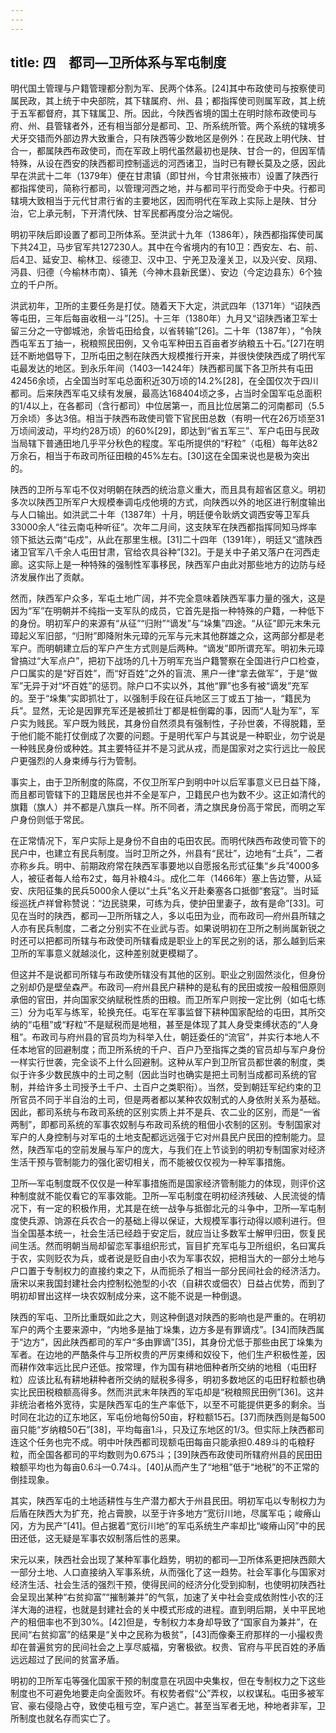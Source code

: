 ```yaml
---
---
---
```

title: 四　都司—卫所体系与军屯制度
---




明代国土管理与户籍管理都分割为军、民两个体系。[24]其中布政使司与按察使司属民政，其上统于中央部院，其下辖属府、州、县；都指挥使司则属军政，其上统于五军都督府，其下辖属卫、所。因此，今陕西省境的国土在明时除布政使司与府、州、县管辖者外，还有相当部分是都司、卫、所系统所管。两个系统的辖境多犬牙交错而外部边界大致重合，只有陕西等少数地区是例外：在民政上明代陕、甘合一，都属陕西布政使司，而在军政上明代虽然最初也是陕、甘合一的，但因军情特殊，从设在西安的陕西都司控制遥远的河西诸卫，当时已有鞭长莫及之感，因此早在洪武十二年（1379年）便在甘肃镇（即甘州，今甘肃张掖市）设置了陕西行都指挥使司，简称行都司，以管理河西之地，并与都司平行而受命于中央。行都司辖境大致相当于元代甘肃行省的主要地区，因而明代在军政上实际上是陕、甘分治，它上承元制，下开清代陕、甘军民都再度分治之端倪。

明初平陕后即设置了都司卫所体系。至洪武十九年（1386年），陕西都指挥使司属下共24卫，马步官军共127230人。其中在今省境内的有10卫：西安左、右、前、后4卫、延安卫、榆林卫、绥德卫、汉中卫、宁羌卫及潼关卫，以及兴安、凤翔、沔县、归德（今榆林市南）、镇羌（今神木县新民堡）、安边（今定边县东）6个独立的千户所。

洪武初年，卫所的主要任务是打仗。随着天下大定，洪武四年（1371年）“诏陕西等屯田，三年后每亩收租一斗”[25]。十三年（1380年）九月又“诏陕西诸卫军士留三分之一守御城池，余皆屯田给食，以省转输”[26]。二十年（1387年），“令陕西屯军五丁抽一，税粮照民田例，又令屯军种田五百亩者岁纳粮五十石。”[27]在明廷不断地倡导下，卫所屯田之制在陕西大规模推行开来，并很快使陕西成了明代军屯最发达的地区。到永乐年间（1403—1424年）陕西都司属下各卫所共有屯田42456余顷，占全国当时军屯总面积近30万顷的14.2%[28]，在全国仅次于四川都司。后来陕西军屯又续有发展，最高达168404顷之多，占当时全国军屯总面积的1/4以上，在各都司（含行都司）中位居第一，而且比位居第二的河南都司（5.5万余顷）多达3倍。相当于陕西布政使司管下官民田总数（有明一代在26万顷至31万顷间波动，平均约28万顷）的60%[29]，即达到“省五军三”、军户屯田与民政当局辖下普通田地几乎平分秋色的程度。军屯所提供的“籽粒”（屯租）每年达82万余石，相当于布政司所征田粮的45%左右。[30]这在全国来说也是极为突出的。

陕西的卫所与军屯不仅对明朝在陕西的统治意义重大，而且具有超省区意义。明初多次以陕西卫所军户大规模奉调屯戍他境的方式，向陕西以外的地区进行制度输出与人口输出。如洪武二十年（1387年）十月，明廷便令耿炳文调西安等卫军兵33000余人“往云南屯种听征”。次年二月间，这支陕军在陕西都指挥同知马烨率领下抵达云南“屯戍”，从此在那里生根。[31]二十四年（1391年），明廷又“遣陕西诸卫官军八千余人屯田甘肃，官给农具谷种”[32]。于是关中子弟又落户在河西走廊。这实际上是一种特殊的强制性军事移民，陕西军户由此对那些地方的边防与经济发展作出了贡献。

然而，陕西军户众多，军屯土地广阔，并不完全意味着陕西军事力量的强大，这是因为“军”在明朝并不纯指一支军队的成员，它首先是指一种特殊的户籍，一种低下的身份。明初军户的来源有“从征”“归附”“谪发”与“垛集”四途。“从征”即元末朱元璋起义军旧部，“归附”即降附朱元璋的元军与元末其他群雄之众，这两部分都是老军户。而明朝建立后的军户产生方式则是后两种。“谪发”即所谓充军。明初朱元璋曾搞过“大军点户”，把初下战场的几十万明军充当户籍警察在全国进行户口检查，户口属实的是“好百姓”，而“好百姓”之外的盲流、黑户一律“拿去做军”，于是“做军”无异于对“坏百姓”的惩罚。除户口不实以外，其他“罪”也多有被“谪发”充军的。至于“垛集”实即抓壮丁，以强制手段在征兵地区三丁或五丁抽一，“籍民为兵”。显然，无论是因罪充军还是被抓壮丁都是桩倒霉的事，因而“人耻为军”，军户实为贱民。军户既为贱民，其身份自然须具有强制性，子孙世袭，不得脱籍，至于他们能不能打仗倒成了次要的问题。于是明代军户与其说是一种职业，勿宁说是一种贱民身份或种姓。其主要特征并不是习武从戎，而是国家对之实行远比一般民户更强烈的人身束缚与行为管制。

事实上，由于卫所制度的陈腐，不仅卫所军户到明中叶以后军事意义已日益下降，而且都司管辖下的卫籍居民也并不全是军户，卫籍民户也为数不少。这正如清代的旗籍（旗人）并不都是八旗兵一样。所不同者，清之旗民身份高于常民，而明之军户身份则低于常民。

在正常情况下，军户实际上是身份不自由的屯田农民。而明代陕西布政使司管下的民户中，也建立有民兵制度。当时卫所之外，州县有“民壮”，边地有“土兵”，二者亦称乡兵。明中、前期政府常在陕西军事要地以自愿报名形式征集“乡兵”4000多人，被征者每人给布2丈，每月补粮4斗。成化二年（1466年）塞上告边警，从延安、庆阳征集的民兵5000余人便以“土兵”名义开赴秦塞各口抵御“套寇”。当时延绥巡抚卢祥曾称赞说：“边民骁果，可练为兵，使护田里妻子，故有是命”[33]。可见在当时的陕西，都司—卫所所辖之人，多以屯田为业，而布政司—府州县所辖之人亦有民兵制度，二者之分别实不在业武与否。如果说明初在卫所之制尚属新锐之时还可以把都司所辖与布政使司所辖看成是职业上的军民之别的话，那么越到后来卫所的军事意义就越淡化，这种差别就更模糊了。

但这并不是说都司所辖与布政使所辖没有其他的区别。职业之别固然淡化，但身份之别却仍是壁垒森严。布政司—府州县民户耕种的是私有的民田或按一般租佃原则承佃的官田，并向国家交纳赋税性质的田粮。而卫所军户则按一定比例（如屯七练三）分为屯军与练军，轮换充任。屯军在军事监督下耕种国家配给的屯田，其所交纳的“屯租”或“籽粒”不是赋税而是地租，甚至是体现了其人身受束缚状态的“人身租”。布政司与府州县的官员均为科举入仕，朝廷委任的“流官”，并实行本地人不任本地官的回避制度；而卫所系统的千户、百户乃至指挥之类的官员却与军户身份一样实行世袭，完全谈不上什么回避制。这种从军户到卫所官员都世袭的制度，类似于许多少数民族中的土司之制（因此当时也确实是把土司制当成都司系统的官制，并给许多土司授予土千户、土百户之类职衔）。当然，受到朝廷军纪约束的卫所官员不同于半自治的土司，但是两者都以某种农奴制式的人身依附关系为基础。因此，都司系统与布政司系统的区别实质上并不是兵、农二业的区别，而是“一省两制”，即都司系统的军事农奴制与布政司系统的租佃小农制的区别。专制国家对军户的人身控制与对军屯的土地支配都远远强于它对州县民户民田的控制能力。显然，陕西军屯的空前发展与军户的庞大，与我们在上节谈到的明初专制国家对经济生活干预与管制能力的强化密切相关，而不能被仅仅视为一种军事措施。

卫所—军屯制度既不仅仅是一种军事措施而是国家经济管制能力的体现，则评价这种制度就不能仅看它的军事效能。卫所—军屯制度在明初经济残破、人民流徙的情况下，有一定的积极作用，尤其是在统一战争与抵御北元的斗争中，卫所—军屯制度使兵源、饷源在兵农合一的基础上得以保证，大规模军事行动得以顺利进行。但当全国基本统一，社会生活已经趋于安定后，就应当让多数军士解甲归田，恢复民间生活。然而明朝当局却留恋军事组织形式，盲目扩充军屯与卫所组织，名曰寓兵于农，实则贬农为兵，或者说是贬自由小农为军事农奴，把相当大的一部分土地与户口置于专制权力的直接约束之下，从而扼杀了相当一部分民间社会的经济活力。唐宋以来我国封建社会内控制松弛型的小农（自耕农或佃农）日益占优势，而到了明初却冒出这样一块农奴制成分来，这不能不说是一种倒退。

陕西的军屯、卫所比重既如此之大，则这种倒退对陕西的影响也是严重的。在明初军户的两个主要来源中，“内地多是抽丁垛集，边方多是有罪谪戍”。[34]而陕西属于“边方”，因此陕西都司的军户“多由罪谪”[35]，其身份尤低于那些由民丁垛集为军者。在边地的严酷条件与卫所权贵的严厉束缚和奴役下，他们生产积极性差，因而耕作效率远比民户还低。按常理，作为国有耕地佃种者所交纳的地租（屯田籽粒）应该比私有耕地耕种者所交纳的赋税多得多，明初多数地区的屯田籽粒额也确实比民田税粮额高得多。然而洪武末年陕西的军屯却是“税粮照民田例”[36]。这并非统治者格外宽待，实是陕西军屯的生产率低下，以至不可能提供更多的剩余。当时同在北边的辽东地区，军屯份地每份50亩，籽粒额15石。[37]而陕西则是每500亩只能“岁纳粮50石”[38]，平均每亩1斗，只及辽东地区的1/3。但实际上陕西都司连这个任务也完不成。明中叶陕西都司现额屯田每亩只能承担0.489斗的屯粮籽粒，而全国各都司的平均数则为0.675斗；[39]陕西布政使司所辖府州县的民田田粮额平均也为每亩0.6斗—0.74斗。[40]从而产生了“地租”低于“地税”的不正常的倒挂现象。

其实，陕西军屯的土地适耕性与生产潜力都大于州县民田。明初军屯以专制权力为后盾在陕西大为扩充，抢占膏腴，以至于许多地方“宽衍川地，尽属军屯；峻瘠山冈，方为民产”[41]。但占据着“宽衍川地”的军屯系统生产率却比“峻瘠山冈”中的民田还低，这无疑是军事农奴制落后性的恶果。

宋元以来，陕西社会出现了某种军事化趋势，明初的都司—卫所体系更把陕西颇大一部分土地、人口直接纳入军事系统，从而强化了这一趋势。社会军事化与国家对经济生活、社会生活的强烈干预，使得民间的经济分化受到抑制，也使明初陕西社会呈现出某种“右贫抑富”“摧制兼并”的气氛，加速了关中社会变成依附性小农的汪洋大海的进程，也就是封建社会的关中模式形成的进程。直到明后期，关中平民地产的租佃率也不到30%。[42]但是，专制权力本身却导致了“国家自为兼并”，在民间“右贫抑富”的结果是“关中之民称为极贫”，[43]而像秦王府那样的一小撮权贵却在普遍贫穷的民间社会之上享尽威福，穷奢极欲。权贵、官府与平民百姓的矛盾远远超过了民间的贫富矛盾。

明初的卫所军屯等强化国家干预的制度意在巩固中央集权，但在专制权力之下这些制度也不可避免地要走向全面败坏。有权势者假“公”弄权，以权谋私。屯田多被军官、豪右侵隐占夺，致使屯租亏空，军户逃亡。甚至当军者无地，种地者非军，卫所制度也就名存而实亡了。